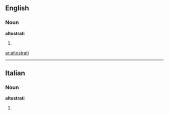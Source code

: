 ==English==

===Noun===
'''altostrati'''

# {{plural of|altostratus}}

[[ar:altostrati]]

----
==Italian==

===Noun===
'''altostrati''' {{m}}

# {{plural of|[[altostrato]]|lang=Italian}}
{{rfc-auto}}